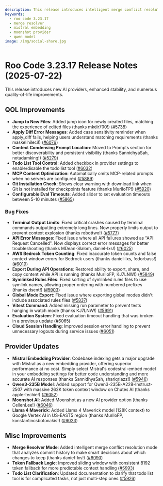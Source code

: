 ```yaml
---
description: This release introduces intelligent merge conflict resolution, new AI providers, enhanced stability, and numerous quality-of-life improvements.
keywords:
  - roo code 3.23.17
  - merge resolver
  - mistral embedding
  - moonshot provider
  - qwen model
image: /img/social-share.jpg
---
```


# Roo Code 3.23.17 Release Notes (2025-07-22)

This release introduces new AI providers, enhanced stability, and numerous quality-of-life improvements.

## QOL Improvements

* **Jump to New Files**: Added jump icon for newly created files, matching the experience of edited files (thanks mkdir700!) ([#5738](https://github.com/RooCodeInc/Roo-Code/pull/5738))
* **Apply Diff Error Messages**: Added case sensitivity reminder when apply_diff fails, helping users understand matching requirements (thanks maskelihileci!) ([#6076](https://github.com/RooCodeInc/Roo-Code/pull/6076))
* **Context Condensing Prompt Location**: Moved to Prompts section for better discoverability and persistent visibility (thanks SannidhyaSah, notadamking!) ([#5279](https://github.com/RooCodeInc/Roo-Code/pull/5279))
* **Todo List Tool Control**: Added checkbox in provider settings to enable/disable the todo list tool ([#6032](https://github.com/RooCodeInc/Roo-Code/pull/6032))
* **MCP Content Optimization**: Automatically omits MCP-related prompts when no servers are configured ([#5889](https://github.com/RooCodeInc/Roo-Code/pull/5889))
* **Git Installation Check**: Shows clear warning with download link when Git is not installed for checkpoints feature (thanks MuriloFP!) ([#5920](https://github.com/RooCodeInc/Roo-Code/pull/5920))
* **Configurable Eval Timeouts**: Added slider to set evaluation timeouts between 5-10 minutes ([#5865](https://github.com/RooCodeInc/Roo-Code/pull/5865))

### Bug Fixes

* **Terminal Output Limits**: Fixed critical crashes caused by terminal commands outputting extremely long lines. Now properly limits output to prevent context explosion (thanks robottwo!) ([#5777](https://github.com/RooCodeInc/Roo-Code/pull/5777))
* **API Error Messages**: Fixed issue where all API failures showed as "API Request Cancelled". Now displays correct error messages for better troubleshooting (thanks MDean-Slalom, daniel-lxs!) ([#6025](https://github.com/RooCodeInc/Roo-Code/pull/6025))
* **AWS Bedrock Token Counting**: Fixed inaccurate token counts and false context window errors for Bedrock users (thanks daniel-lxs, fedorbass!) ([#6019](https://github.com/RooCodeInc/Roo-Code/pull/6019))
* **Export During API Operations**: Restored ability to export, share, and copy content while API is running (thanks MuriloFP, KJ7LNW!) ([#5849](https://github.com/RooCodeInc/Roo-Code/pull/5849))
* **Symlinked Rules Files**: Fixed sorting of symlinked rules files to use symlink names, allowing proper ordering with numbered prefixes (thanks dsent!) ([#5903](https://github.com/RooCodeInc/Roo-Code/pull/5903))
* **Global Mode Export**: Fixed issue where exporting global modes didn't include associated rules files ([#5837](https://github.com/RooCodeInc/Roo-Code/pull/5837))
* **Vitest Command**: Added missing run parameter to prevent tests hanging in watch mode (thanks KJ7LNW!) ([#5991](https://github.com/RooCodeInc/Roo-Code/pull/5991))
* **Evaluation System**: Fixed evaluation timeout handling that was broken in a previous update ([#6065](https://github.com/RooCodeInc/Roo-Code/pull/6065))
* **Cloud Session Handling**: Improved session error handling to prevent unnecessary logouts during service issues ([#6051](https://github.com/RooCodeInc/Roo-Code/pull/6051))

## Provider Updates

* **Mistral Embedding Provider**: Codebase indexing gets a major upgrade with Mistral as a new embedding provider, offering superior performance at no cost. Simply select Mistral's codestral-embed model in your embedding settings for better code understanding and more accurate AI responses (thanks SannidhyaSah, shariqriazz!) ([#5946](https://github.com/RooCodeInc/Roo-Code/pull/5946))
* **Qwen3-235B Model**: Added support for Qwen3-235B-A22B-Instruct-2507 with massive 262K token context window on Chutes AI (thanks apple-techie!) ([#6052](https://github.com/RooCodeInc/Roo-Code/pull/6052))
* **Moonshot AI**: Added Moonshot as a new AI provider option (thanks CellenLee!) ([#6046](https://github.com/RooCodeInc/Roo-Code/pull/6046))
* **Llama 4 Maverick**: Added Llama 4 Maverick model (128K context) to Google Vertex AI in US-EAST5 region (thanks MuriloFP, konstantinosbotonakis!) ([#6023](https://github.com/RooCodeInc/Roo-Code/pull/6023))

## Misc Improvements

* **Merge Resolver Mode**: Added intelligent merge conflict resolution mode that analyzes commit history to make smart decisions about which changes to keep (thanks daniel-lxs!) ([#6090](https://github.com/RooCodeInc/Roo-Code/pull/6090))
* **Token Fallback Logic**: Improved sliding window with consistent 8192 token fallback for more predictable context handling ([#5993](https://github.com/RooCodeInc/Roo-Code/pull/5993))
* **Todo List Clarification**: Updated documentation to clarify that todo list tool is for complicated tasks, not just multi-step ones ([#5926](https://github.com/RooCodeInc/Roo-Code/pull/5926))